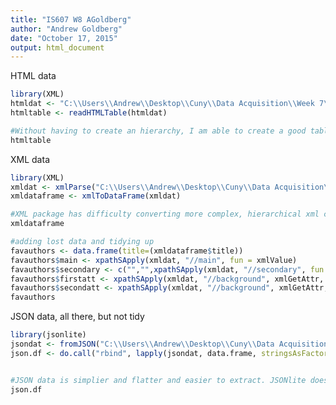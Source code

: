 ```yaml
---
title: "IS607 W8 AGoldberg"
author: "Andrew Goldberg"
date: "October 17, 2015"
output: html_document
---
```


HTML data
```r
library(XML)
htmldat <- "C:\\Users\\Andrew\\Desktop\\Cuny\\Data Acquisition\\Week 7\\IS607_W8_AG.html"
htmltable <- readHTMLTable(htmldat)

#Without having to create an hierarchy, I am able to create a good table from scratch, although it takes a while. 
htmltable
```

XML data
```r
library(XML)
xmldat <- xmlParse("C:\\Users\\Andrew\\Desktop\\Cuny\\Data Acquisition\\Week 7\\IS607_W8_AG.xml")
xmldataframe <- xmlToDataFrame(xmldat)

#XML package has difficulty converting more complex, hierarchical xml code into datatables. Multiple attributes don't fit nicely and are just ignored in this case. 
xmldataframe 

#adding lost data and tidying up
favauthors <- data.frame(title=(xmldataframe$title))
favauthors$main <- xpathSApply(xmldat, "//main", fun = xmlValue)
favauthors$secondary <- c("","",xpathSApply(xmldat, "//secondary", fun = xmlValue))
favauthors$firstatt <- xpathSApply(xmldat, "//background", xmlGetAttr, "first")
favauthors$secondatt <- xpathSApply(xmldat, "//background", xmlGetAttr, "second")
favauthors
```

JSON data, all there, but not tidy
```r
library(jsonlite)
jsondat <- fromJSON("C:\\Users\\Andrew\\Desktop\\Cuny\\Data Acquisition\\Week 7\\IS607_W8_AG.json")
json.df <- do.call("rbind", lapply(jsondat, data.frame, stringsAsFactors = FALSE))


#JSON data is simplier and flatter and easier to extract. JSONlite does a good job converting data, and especially attributes, into a dataframe.
json.df
```

